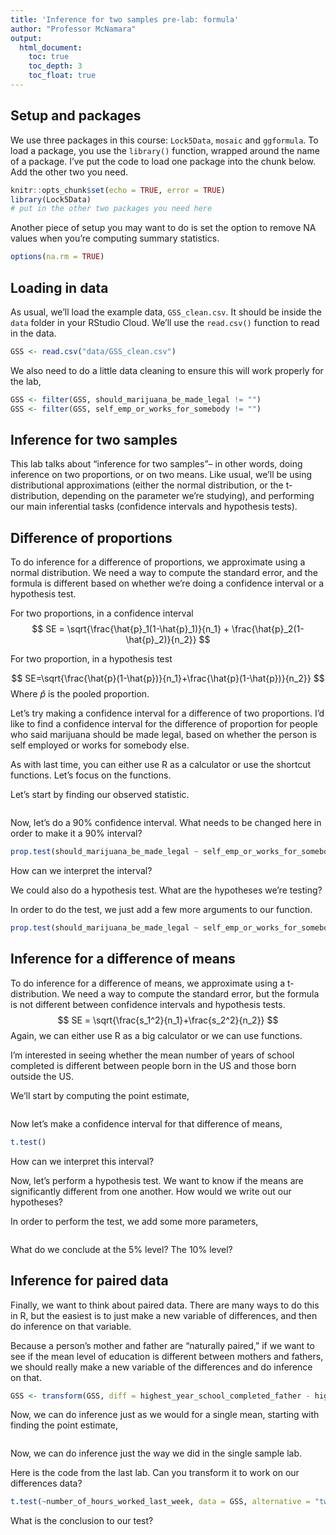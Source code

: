 ```yaml
---
title: 'Inference for two samples pre-lab: formula'
author: "Professor McNamara"
output:
  html_document:
    toc: true
    toc_depth: 3
    toc_float: true
---
```


## Setup and packages

We use three packages in this course: `Lock5Data`, `mosaic` and `ggformula`. To load a package, you use the `library()` function, wrapped around the name of a package. I've put the code to load one package into the chunk below. Add the other two you need. 

```r
knitr::opts_chunk$set(echo = TRUE, error = TRUE)
library(Lock5Data)
# put in the other two packages you need here
```

Another piece of setup you may want to do is set the option to remove NA values when you're computing summary statistics. 

```r
options(na.rm = TRUE)
```

## Loading in data

As usual, we'll load the example data, `GSS_clean.csv`. It should be inside the `data` folder in your RStudio Cloud. We'll use the `read.csv()` function to read in the data. 

```r
GSS <- read.csv("data/GSS_clean.csv")
```

We also need to do a little data cleaning to ensure this will work properly for the lab,

```r
GSS <- filter(GSS, should_marijuana_be_made_legal != "")
GSS <- filter(GSS, self_emp_or_works_for_somebody != "")
```

## Inference for two samples

This lab talks about "inference for two samples"-- in other words, doing inference on two proportions, or on two means. Like usual, we'll be using distributional approximations (either the normal distribution, or the t-distribution, depending on the parameter we're studying), and performing our main inferential tasks (confidence intervals and hypothesis tests). 

## Difference of proportions

To do inference for a difference of proportions, we approximate using a normal distribution. We need a way to compute the standard error, and the formula is different based on whether we're doing a confidence interval or a hypothesis test.

For two proportions, in a confidence interval
$$
SE = \sqrt{\frac{\hat{p}_1(1-\hat{p}_1)}{n_1} + \frac{\hat{p}_2(1-\hat{p}_2)}{n_2}}
$$

For two proportion, in a hypothesis test

$$
SE=\sqrt{\frac{\hat{p}(1-\hat{p})}{n_1}+\frac{\hat{p}(1-\hat{p})}{n_2}}
$$
Where $\hat{p}$ is the pooled proportion. 

Let's try making a confidence interval for a difference of two proportions. I'd like to find a confidence interval for the difference of proportion for people who said marijuana should be made legal, based on whether the person is self employed or works for somebody else.

As with last time, you can either use R as a calculator or use the shortcut functions. Let's focus on the functions. 

Let's start by finding our observed statistic. 

```r

```


Now, let's do a 90% confidence interval. What needs to be changed here in order to make it a 90% interval?

```r
prop.test(should_marijuana_be_made_legal ~ self_emp_or_works_for_somebody, data = GSS)
```

How can we interpret the interval? 



We could also do a hypothesis test. What are the hypotheses we're testing?


In order to do the test, we just add a few more arguments to our function. 
```r
prop.test(should_marijuana_be_made_legal ~ self_emp_or_works_for_somebody, data = GSS)
```

## Inference for a difference of means

To do inference for a difference of means, we approximate using a t-distribution. We need a way to compute the standard error, but the formula is not different between confidence intervals and hypothesis tests. 
$$
SE = \sqrt{\frac{s_1^2}{n_1}+\frac{s_2^2}{n_2}}
$$
Again, we can either use R as a big calculator or we can use functions. 

I'm interested in seeing whether the mean number of years of school completed is different between people born in the US and those born outside the US. 

We'll start by computing the point estimate,

```r

```


Now let's make a confidence interval for that difference of means,

```r
t.test()
```

How can we interpret this interval?



Now, let's perform a hypothesis test. We want to know if the means are significantly different from one another. How would we write out our hypotheses?

In order to perform the test, we add some more parameters,

```r

```

What do we conclude at the 5% level? The 10% level?

## Inference for paired data

Finally, we want to think about paired data. There are many ways to do this in R, but the easiest is to just make a new variable of differences, and then do inference on that variable. 

Because a person's mother and father are "naturally paired," if we want to see if the mean level of education is different between mothers and fathers, we should really make a new variable of the differences and do inference on that. 

```r
GSS <- transform(GSS, diff = highest_year_school_completed_father - highest_year_school_completed_mother)
```

Now, we can do inference just as we would for a single mean, starting with finding the point estimate,

```r

```

Now, we can do inference just the way we did in the single sample lab. 

Here is the code from the last lab. Can you transform it to work on our differences data?

```r
t.test(~number_of_hours_worked_last_week, data = GSS, alternative = "two.sided", mu = 40)
```

What is the conclusion to our test?
